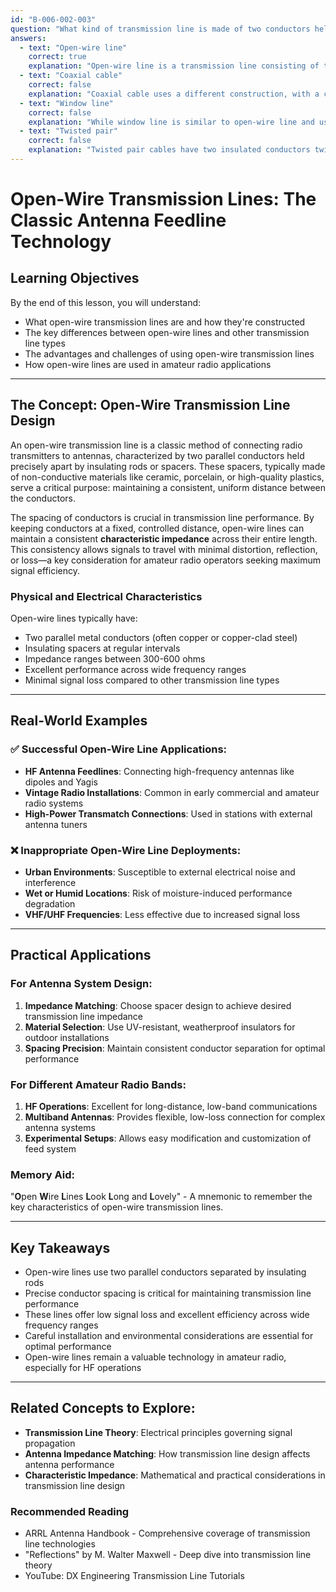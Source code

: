```yaml
---
id: "B-006-002-003"
question: "What kind of transmission line is made of two conductors held apart by insulated rods?"
answers:
  - text: "Open-wire line"
    correct: true
    explanation: "Open-wire line is a transmission line consisting of two parallel conductors separated by insulating spacers or rods, typically made of materials like ceramic or plastic. This design allows the conductors to maintain a consistent, precise distance from each other, which is critical for maintaining characteristic impedance and minimizing signal loss across a wide range of frequencies."
  - text: "Coaxial cable"
    correct: false
    explanation: "Coaxial cable uses a different construction, with a central conductor surrounded by a cylindrical insulating layer and an outer conductive shield. Unlike open-wire line, coaxial cable has conductors that are concentric and enclosed, not held apart by external insulating rods."
  - text: "Window line"
    correct: false
    explanation: "While window line is similar to open-wire line and uses insulating spacers, it specifically refers to a transmission line with rectangular conductors separated by a polyethylene or similar insulating material with 'windows' or gaps to reduce dielectric losses. It's a specific type of open-wire transmission line, not the general category."
  - text: "Twisted pair"
    correct: false
    explanation: "Twisted pair cables have two insulated conductors twisted together along their length, typically used in telecommunications and networking. They do not use rigid insulating rods to maintain conductor separation, and are designed for different purposes than amateur radio transmission lines."
---
```


# Open-Wire Transmission Lines: The Classic Antenna Feedline Technology

## Learning Objectives
By the end of this lesson, you will understand:
- What open-wire transmission lines are and how they're constructed
- The key differences between open-wire lines and other transmission line types
- The advantages and challenges of using open-wire transmission lines
- How open-wire lines are used in amateur radio applications

---

## The Concept: Open-Wire Transmission Line Design

An open-wire transmission line is a classic method of connecting radio transmitters to antennas, characterized by two parallel conductors held precisely apart by insulating rods or spacers. These spacers, typically made of non-conductive materials like ceramic, porcelain, or high-quality plastics, serve a critical purpose: maintaining a consistent, uniform distance between the conductors.

The spacing of conductors is crucial in transmission line performance. By keeping conductors at a fixed, controlled distance, open-wire lines can maintain a consistent **characteristic impedance** across their entire length. This consistency allows signals to travel with minimal distortion, reflection, or loss—a key consideration for amateur radio operators seeking maximum signal efficiency.

### Physical and Electrical Characteristics

Open-wire lines typically have:
- Two parallel metal conductors (often copper or copper-clad steel)
- Insulating spacers at regular intervals
- Impedance ranges between 300-600 ohms
- Excellent performance across wide frequency ranges
- Minimal signal loss compared to other transmission line types

---

## Real-World Examples

### ✅ Successful Open-Wire Line Applications:
- **HF Antenna Feedlines**: Connecting high-frequency antennas like dipoles and Yagis
- **Vintage Radio Installations**: Common in early commercial and amateur radio systems
- **High-Power Transmatch Connections**: Used in stations with external antenna tuners

### ❌ Inappropriate Open-Wire Line Deployments:
- **Urban Environments**: Susceptible to external electrical noise and interference
- **Wet or Humid Locations**: Risk of moisture-induced performance degradation
- **VHF/UHF Frequencies**: Less effective due to increased signal loss

---

## Practical Applications

### For Antenna System Design:
1. **Impedance Matching**: Choose spacer design to achieve desired transmission line impedance
2. **Material Selection**: Use UV-resistant, weatherproof insulators for outdoor installations
3. **Spacing Precision**: Maintain consistent conductor separation for optimal performance

### For Different Amateur Radio Bands:
1. **HF Operations**: Excellent for long-distance, low-band communications
2. **Multiband Antennas**: Provides flexible, low-loss connection for complex antenna systems
3. **Experimental Setups**: Allows easy modification and customization of feed system

### Memory Aid:
"**O**pen **W**ire **L**ines **L**ook **L**ong and **L**ovely" - A mnemonic to remember the key characteristics of open-wire transmission lines.

---

## Key Takeaways

- Open-wire lines use two parallel conductors separated by insulating rods
- Precise conductor spacing is critical for maintaining transmission line performance
- These lines offer low signal loss and excellent efficiency across wide frequency ranges
- Careful installation and environmental considerations are essential for optimal performance
- Open-wire lines remain a valuable technology in amateur radio, especially for HF operations

---

## Related Concepts to Explore:
- **Transmission Line Theory**: Electrical principles governing signal propagation
- **Antenna Impedance Matching**: How transmission line design affects antenna performance
- **Characteristic Impedance**: Mathematical and practical considerations in transmission line design

### Recommended Reading
- ARRL Antenna Handbook - Comprehensive coverage of transmission line technologies
- "Reflections" by M. Walter Maxwell - Deep dive into transmission line theory
- YouTube: DX Engineering Transmission Line Tutorials